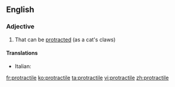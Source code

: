 ==English==

===Adjective===
{{en-adj}}

# That can be [[protract]]ed (as a cat's claws)

====Translations====
{{trans-top|that can be protracted}}
* Italian: {{t|it|protrattile}}
{{trans-mid}}
{{trans-bottom}}

[[fr:protractile]]
[[ko:protractile]]
[[ta:protractile]]
[[vi:protractile]]
[[zh:protractile]]